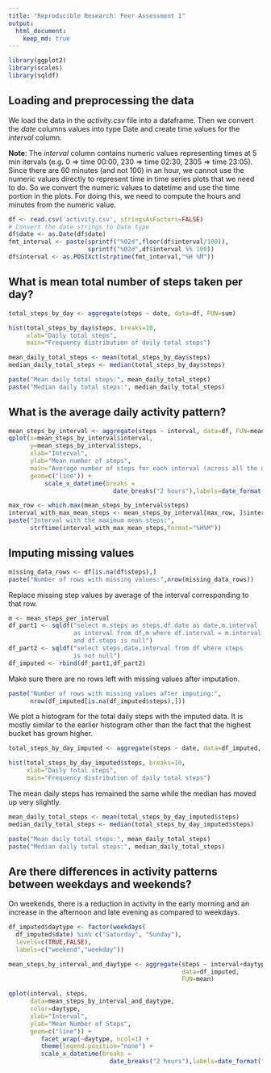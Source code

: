 ```yaml
---
title: "Reproducible Research: Peer Assessment 1"
output: 
  html_document:
    keep_md: true
---
```

```r
library(ggplot2)
library(scales)
library(sqldf)
```

## Loading and preprocessing the data
We load the data in the _activity.csv_ file into a dataframe. Then we convert the _date_ columns values into type Date and create time values for the _interval_ column. 

__Note__: The _interval_ column contains numeric values representing times at 5 min itervals (e.g. 0 => time 00:00, 230 => time 02:30, 2305 => time 23:05). Since there are 60 minutes (and not 100) in an hour, we cannot use the numeric values directly to represent time in time series plots that we need to do. So we convert the numeric values to datetime and use the time portion in the plots. For doing this, we need to compute the hours and minutes from the numeric value.

```r
df <- read.csv('activity.csv', stringsAsFactors=FALSE)
# Convert the date strings to Date type
df$date <- as.Date(df$date)
fmt_interval <- paste(sprintf("%02d",floor(df$interval/100)), 
                      sprintf("%02d",df$interval %% 100))
df$interval <- as.POSIXct(strptime(fmt_interval,"%H %M"))
```

## What is mean total number of steps taken per day?

```r
total_steps_by_day <- aggregate(steps ~ date, data=df, FUN=sum)

hist(total_steps_by_day$steps, breaks=10,
     xlab="Daily total steps", 
     main="Frequency distribution of daily total steps")

mean_daily_total_steps <- mean(total_steps_by_day$steps)
median_daily_total_steps <- median(total_steps_by_day$steps)

paste("Mean daily total steps:", mean_daily_total_steps)
paste("Median daily total steps:", median_daily_total_steps)
```

## What is the average daily activity pattern?

```r
mean_steps_by_interval <- aggregate(steps ~ interval, data=df, FUN=mean)
qplot(x=mean_steps_by_interval$interval, 
      y=mean_steps_by_interval$steps,
      xlab="Interval",
      ylab="Mean number of steps",
      main="Average number of steps for each interval (across all the days)",
      geom=c("line")) + 
          scale_x_datetime(breaks = 
                             date_breaks("2 hours"),labels=date_format("%H%M"))
```

```r
max_row <- which.max(mean_steps_by_interval$steps)
interval_with_max_mean_steps <- mean_steps_by_interval[max_row, ]$interval
paste("Interval with the maximum mean steps:", 
      strftime(interval_with_max_mean_steps,format="%H%M"))
```

## Imputing missing values
```r
missing_data_rows <- df[is.na(df$steps),]
paste("Number of rows with missing values:",nrow(missing_data_rows))
```

Replace missing step values by average of the interval corresponding to that row.
```r
m <- mean_steps_per_interval
df_part1 <- sqldf("select m.steps as steps,df.date as date,m.interval 
                  as interval from df,m where df.interval = m.interval 
                  and df.steps is null")
df_part2 <- sqldf("select steps,date,interval from df where steps 
                  is not null")
df_imputed <- rbind(df_part1,df_part2)
```

Make sure there are no rows left with missing values after imputation.
```r
paste("Number of rows with missing values after imputing:", 
      nrow(df_imputed[is.na(df_imputed$steps),]))
```

We plot a histogram for the total daily steps with the imputed data. It is mostly similar to the earlier histogram other than the fact that the highest bucket has grown higher.
``` r
total_steps_by_day_imputed <- aggregate(steps ~ date, data=df_imputed, FUN=sum)

hist(total_steps_by_day_imputed$steps, breaks=10,
     xlab="Daily total steps", 
     main="Frequency distribution of daily total steps")
```

The mean daily steps has remained the same while the median has moved up very slightly. 
```r
mean_daily_total_steps <- mean(total_steps_by_day_imputed$steps)
median_daily_total_steps <- median(total_steps_by_day_imputed$steps)

paste("Mean daily total steps:", mean_daily_total_steps)
paste("Median daily total steps:", median_daily_total_steps)
```

## Are there differences in activity patterns between weekdays and weekends?

On weekends, there is a reduction in activity in the early morning and an increase in the afternoon and late evening as compared to weekdays.

```r
df_imputed$daytype <- factor(weekdays(
  df_imputed$date) %in% c("Saturday", "Sunday"), 
  levels=c(TRUE,FALSE), 
  labels=c("weekend","weekday"))

mean_steps_by_interval_and_daytype <- aggregate(steps ~ interval+daytype, 
                                                data=df_imputed, 
                                                FUN=mean)

qplot(interval, steps, 
      data=mean_steps_by_interval_and_daytype, 
      color=daytype,
      xlab="Interval",
      ylab="Mean Number of Steps",
      geom=c("line")) +  
         facet_wrap(~daytype, ncol=1) + 
         theme(legend.position="none") +
         scale_x_datetime(breaks = 
                            date_breaks("2 hours"),labels=date_format("%H%M"))
```